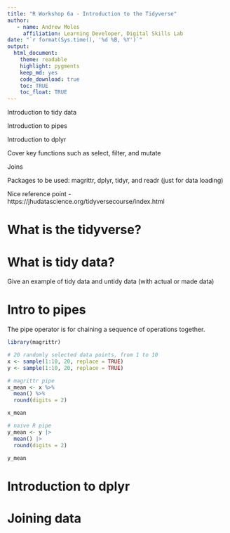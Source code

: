 ```yaml
---
title: "R Workshop 6a - Introduction to the Tidyverse"
author:
   - name: Andrew Moles
     affiliation: Learning Developer, Digital Skills Lab
date: "`r format(Sys.time(), '%d %B, %Y')`"
output: 
  html_document: 
    theme: readable
    highlight: pygments
    keep_md: yes
    code_download: true
    toc: TRUE
    toc_float: TRUE
---
```


Introduction to tidy data

Introduction to pipes

Introduction to dplyr

Cover key functions such as select, filter, and mutate

Joins

Packages to be used: magrittr, dplyr, tidyr, and readr (just for data loading)

Nice reference point - https://jhudatascience.org/tidyversecourse/index.html

# What is the tidyverse?

# What is tidy data? 

Give an example of tidy data and untidy data (with actual or made data)

# Intro to pipes

The pipe operator is for chaining a sequence of operations together.

```r
library(magrittr)

# 20 randomly selected data points, from 1 to 10
x <- sample(1:10, 20, replace = TRUE)
y <- sample(1:10, 20, replace = TRUE)

# magrittr pipe
x_mean <- x %>%
  mean() %>%
  round(digits = 2)

x_mean

# naive R pipe
y_mean <- y |>
  mean() |>
  round(digits = 2)

y_mean
```


# Introduction to dplyr


# Joining data
